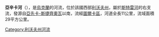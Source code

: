 '''亞辛卡河'''（{{lang-uk|Ясінка}}），是[[烏克蘭|烏克蘭]]的河流，位於該國西部[[利沃夫州|利沃夫州]]，屬於[[斯特雷河|斯特雷河]]的右支流，發源自[[亞先卡-斯捷齊奧瓦|亞先卡-斯捷齊奧瓦]]以南，流經[[圖爾卡區|圖爾卡區]]，河道全長11公里，流域面積29平方公里。

{{DEFAULTSORT:Ясінка}}
[[Category:利沃夫州河流|Category:利沃夫州河流]]


{{Ukraine-river-stub}}